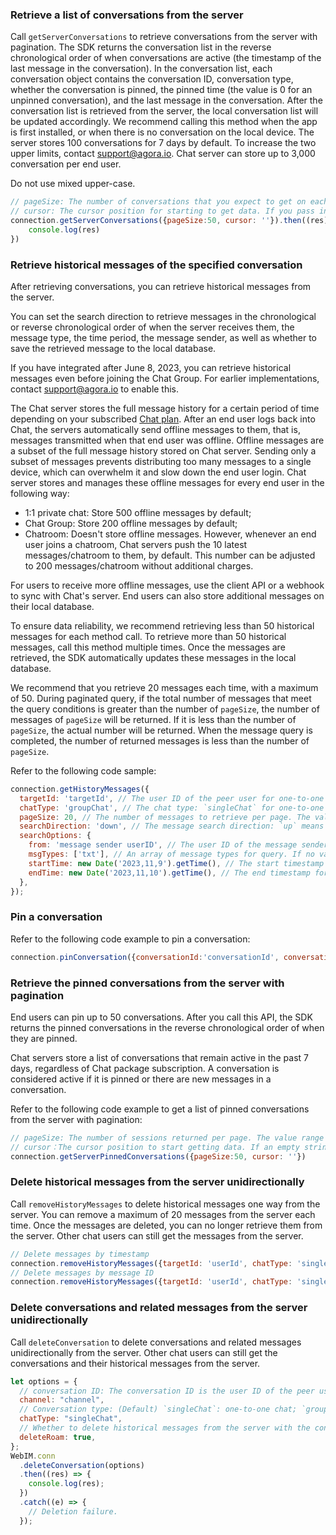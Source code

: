 <PlatformWrapper platform="web">

### Retrieve a list of conversations from the server

Call `getServerConversations` to retrieve conversations from the server with pagination. The SDK returns the conversation list in the reverse chronological order of when conversations are active (the timestamp of the last message in the conversation). In the conversation list, each conversation object contains the conversation ID, conversation type, whether the conversation is pinned, the pinned time (the value is 0 for an unpinned conversation), and the last message in the conversation. After the conversation list is retrieved from the server, the local conversation list will be updated accordingly. We recommend calling this method when the app is first installed, or when there is no conversation on the local device. The server stores 100 conversations for 7 days by default. To increase the two upper limits, contact support@agora.io. <Vg k="COMPANY"/> Chat server can store up to 3,000 conversation per end user.

<div class="alert note">Do not use mixed upper-case.</div>

```javascript
// pageSize: The number of conversations that you expect to get on each page. The value range is [1,50] and the default value is `20`.
// cursor: The cursor position for starting to get data. If you pass in an empty string (''), the SDK retrieves conversations from the latest active one.
connection.getServerConversations({pageSize:50, cursor: ''}).then((res)=>{
    console.log(res)
})
```

### Retrieve historical messages of the specified conversation

After retrieving conversations, you can retrieve historical messages from the server.

You can set the search direction to retrieve messages in the chronological or reverse chronological order of when the server receives them, the message type, the time period, the message sender, as well as whether to save the retrieved message to the local database.

If you have integrated <Vg k="CHAT_SDK"/> after June 8, 2023, you can retrieve historical messages even before joining the Chat Group. For earlier implementations, contact [support@agora.io](mailto:support@agora.io) to enable this.

The <Vg k="COMPANY"/> Chat server stores the full message history for a certain period of time depending on your subscribed [Chat plan](../../reference/message-overview#limitations-of-message-storage-duration). After an end user logs back into <Vg k="COMPANY"/> Chat, the servers  automatically send offline messages to them, that is, messages transmitted when that end user was offline. Offline messages are a subset of the full message history stored on <Vg k="COMPANY"/> Chat server. Sending only a subset of messages prevents distributing too many messages to a single device, which can overwhelm it and slow down the end user login. <Vg k="COMPANY"/> Chat server stores and manages these offline messages for every end user in the following way:

- 1:1 private chat: Store 500 offline messages by default;
- Chat Group: Store 200 offline messages by default;
- Chatroom: Doesn't store offline messages. However, whenever an end user joins a chatroom, <Vg k="COMPANY"/> Chat servers push the 10 latest messages/chatroom to them, by default. This number can be adjusted to 200 messages/chatroom without additional charges.

For users to receive more offline messages, use the client API or a webhook to sync with <Vg k="COMPANY"/> Chat's server. End users can also store additional messages on their local database.

To ensure data reliability, we recommend retrieving less than 50 historical messages for each method call. To retrieve more than 50 historical messages, call this method multiple times. Once the messages are retrieved, the SDK automatically updates these messages in the local database.

We recommend that you retrieve 20 messages each time, with a maximum of 50. During paginated query, if the total number of messages that meet the query conditions is greater than the number of `pageSize`, the number of messages of `pageSize` will be returned. If it is less than the number of `pageSize`, the actual number will be returned. When the message query is completed, the number of returned messages is less than the number of `pageSize`.

Refer to the following code sample:

```javascript
connection.getHistoryMessages({
  targetId: 'targetId', // The user ID of the peer user for one-to-one chat or group ID for group chat.
  chatType: 'groupChat', // The chat type: `singleChat` for one-to-one chat or `groupChat` for group chat.
  pageSize: 20, // The number of messages to retrieve per page. The value range is [1,50] and the default value is 20.
  searchDirection: 'down', // The message search direction: `up` means to retrieve messages in the descending order of the message timestamp and `down` means to retrieve messages in the ascending order of the message timestamp.
  searchOptions: {
    from: 'message sender userID', // The user ID of the message sender. This parameter is used only for group chat.
    msgTypes: ['txt'], // An array of message types for query. If no value is passed in, all types of message will be queried.
    startTime: new Date('2023,11,9').getTime(), // The start timestamp for query. The unit is millisecond.
    endTime: new Date('2023,11,10').getTime(), // The end timestamp for query. The unit is millisecond.
  },
});
```

### Pin a conversation

Refer to the following code example to pin a conversation:

```javascript
connection.pinConversation({conversationId:'conversationId', conversationType: 'singleChat', isPinned: true})
```

### Retrieve the pinned conversations from the server with pagination

End users can pin up to 50 conversations. After you call this API, the SDK returns the pinned conversations in the reverse chronological order of when they are pinned.

<Vg k="COMPANY"/> Chat servers store a list of conversations that remain active in the past 7 days, regardless of <Vg k="COMPANY"/> Chat package subscription. A conversation is considered active if it is pinned or there are new messages in a conversation.

Refer to the following code example to get a list of pinned conversations from the server with pagination:

```javascript
// pageSize: The number of sessions returned per page. The value range is [1,50]。
// cursor：The cursor position to start getting data. If an empty string ('') is passed, the SDK will start querying from the latest pinned session.
connection.getServerPinnedConversations({pageSize:50, cursor: ''})
```


### Delete historical messages from the server unidirectionally

Call `removeHistoryMessages` to delete historical messages one way from the server. You can remove a maximum of 20 messages from the server each time. Once the messages are deleted, you can no longer retrieve them from the server. Other chat users can still get the messages from the server.

```javascript
// Delete messages by timestamp
connection.removeHistoryMessages({targetId: 'userId', chatType: 'singleChat', beforeTimeStamp: Date.now()})
// Delete messages by message ID
connection.removeHistoryMessages({targetId: 'userId', chatType: 'singleChat', messageIds: ['messageId']})
```

### Delete conversations and related messages from the server unidirectionally

Call `deleteConversation` to delete conversations and related messages unidirectionally from the server. Other chat users can still get the conversations and their historical messages from the server.

```javascript
let options = {
  // conversation ID: The conversation ID is the user ID of the peer user for one-to-one chat and the group ID for group chat.
  channel: "channel",
  // Conversation type: (Default) `singleChat`: one-to-one chat; `groupChat`: group chat.
  chatType: "singleChat",
  // Whether to delete historical messages from the server with the conversation.
  deleteRoam: true,
};
WebIM.conn
  .deleteConversation(options)
  .then((res) => {
    console.log(res);
  })
  .catch((e) => {
    // Deletion failure.
  });
```

</PlatformWrapper>